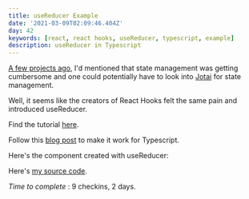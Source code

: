 ```yaml
---
title: useReducer Example
date: '2021-03-09T02:09:46.404Z'
day: 42
keywords: [react, react hooks, useReducer, typescript, example]
description: useReducer in Typescript
---
```

[A few projects ago](/posts/grocerylist), I'd mentioned that state management was getting cumbersome and one could potentially have to look into [Jotai](https://github.com/pmndrs/jotai) for state management.

Well, it seems like the creators of React Hooks felt the same pain and introduced useReducer.

Find the tutorial [here](https://www.youtube.com/watch?v=4UZrsTqkcW4&t=26992s).

Follow this [blog post](https://www.benmvp.com/blog/type-checking-react-usereducer-typescript/) to make it work for Typescript.

Here's the component created with useReducer:

<UseReducerExample/>

Here's [my source code](https://github.com/pramam/nextjs-reactprojects/tree/main/components/examplecode/UseReducerExample).

_Time to complete_ : 9 checkins, 2 days.